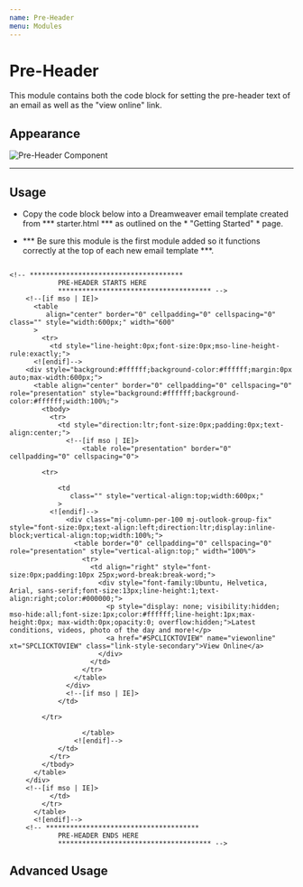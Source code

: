 ```yaml
---
name: Pre-Header
menu: Modules
---
```


# Pre-Header
This module contains both the code block for setting the pre-header text of an email as well as the "view online" link.

## Appearance

<img src="https://jackson-hole-mountain-resort.s3-us-west-2.amazonaws.com/Pre-Header.jpg"
     alt="Pre-Header Component" />

-----
## Usage
* Copy the code block below into a Dreamweaver email template created from  *** starter.html *** as outlined on the * "Getting Started" * page.

* *** Be sure this module is the first module added so it functions correctly at the top of each new email template ***.

```

<!-- **************************************
            PRE-HEADER STARTS HERE
            ************************************** -->
    <!--[if mso | IE]>
      <table
         align="center" border="0" cellpadding="0" cellspacing="0" class="" style="width:600px;" width="600"
      >
        <tr>
          <td style="line-height:0px;font-size:0px;mso-line-height-rule:exactly;">
      <![endif]-->
    <div style="background:#ffffff;background-color:#ffffff;margin:0px auto;max-width:600px;">
      <table align="center" border="0" cellpadding="0" cellspacing="0" role="presentation" style="background:#ffffff;background-color:#ffffff;width:100%;">
        <tbody>
          <tr>
            <td style="direction:ltr;font-size:0px;padding:0px;text-align:center;">
              <!--[if mso | IE]>
                  <table role="presentation" border="0" cellpadding="0" cellspacing="0">
                
        <tr>
      
            <td
               class="" style="vertical-align:top;width:600px;"
            >
          <![endif]-->
              <div class="mj-column-per-100 mj-outlook-group-fix" style="font-size:0px;text-align:left;direction:ltr;display:inline-block;vertical-align:top;width:100%;">
                <table border="0" cellpadding="0" cellspacing="0" role="presentation" style="vertical-align:top;" width="100%">
                  <tr>
                    <td align="right" style="font-size:0px;padding:10px 25px;word-break:break-word;">
                      <div style="font-family:Ubuntu, Helvetica, Arial, sans-serif;font-size:13px;line-height:1;text-align:right;color:#000000;">
                        <p style="display: none; visibility:hidden; mso-hide:all;font-size:1px;color:#ffffff;line-height:1px;max-height:0px; max-width:0px;opacity:0; overflow:hidden;">Latest conditions, videos, photo of the day and more!</p>
                        <a href="#SPCLICKTOVIEW" name="viewonline" xt="SPCLICKTOVIEW" class="link-style-secondary">View Online</a>
                      </div>
                    </td>
                  </tr>
                </table>
              </div>
              <!--[if mso | IE]>
            </td>
          
        </tr>
      
                  </table>
                <![endif]-->
            </td>
          </tr>
        </tbody>
      </table>
    </div>
    <!--[if mso | IE]>
          </td>
        </tr>
      </table>
      <![endif]-->
    <!-- **************************************
            PRE-HEADER ENDS HERE
            ************************************** -->

```

## Advanced Usage